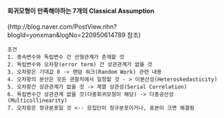 #### 회귀모형이 만족해야하는 7개의 Classical Assumption
(http://blog.naver.com/PostView.nhn?blogId=yonxman&logNo=220950614789 참조)
    
    조건
    1. 종속변수와 독립변수 간 선형관계가 존재할 것
    2. 독립변수와 오차항(error term) 간 상관관계가 없을 것
    3. 오차항은 기대값 0 -> 랜덤 워크(Random Work) 관련 내용
    4. 오차항의 분산은 모든 관찰치에서 일정할 것 - > 이분산성(Heteroskedasticity)
    5. 오차항간 상관관계가 없을 것 -> 계열 상관성(Serial Correlation)
    6. 독립변수간 상관관계 없을 것(다중회귀모형이 해당) -> 다중공산성(Multicollinearity)
    7. 오차항은 정규분포일 것 <-- 모집단이 정규분포이거나, 표본이 크면 해결됨
    
    


